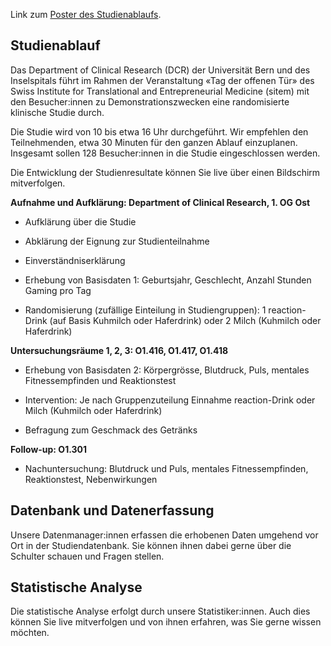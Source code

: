 Link zum [Poster des Studienablaufs](https://raw.githubusercontent.com/CTU-Bern/reaction/main/poster/Reaction_PosterStudienablauf_A0_20231120.pdf){target="_blank"}.

## Studienablauf

Das Department of Clinical Research (DCR) der Universität Bern und des Inselspitals führt im Rahmen der Veranstaltung «Tag der offenen Tür» des Swiss Institute for Translational and Entrepreneurial Medicine (sitem) mit den Besucher:innen zu Demonstrationszwecken eine randomisierte klinische Studie durch.

Die Studie wird von 10 bis etwa 16 Uhr durchgeführt. Wir empfehlen den Teilnehmenden, etwa 30 Minuten für den ganzen Ablauf einzuplanen.
Insgesamt sollen 128 Besucher:innen in die Studie eingeschlossen werden.

Die Entwicklung der Studienresultate können Sie live über einen Bildschirm mitverfolgen.

**Aufnahme und Aufklärung: Department of Clinical Research, 1. OG Ost**

- Aufklärung über die Studie
- Abklärung der Eignung zur Studienteilnahme
- Einverständniserklärung

- Erhebung von Basisdaten 1: Geburtsjahr, Geschlecht, Anzahl Stunden Gaming pro Tag

- Randomisierung (zufällige Einteilung in Studiengruppen): 1	reaction-Drink (auf Basis Kuhmilch oder Haferdrink) oder 2	Milch (Kuhmilch oder Haferdrink)

**Untersuchungsräume 1, 2, 3: O1.416, O1.417, O1.418**

- Erhebung von Basisdaten 2: Körpergrösse, Blutdruck, Puls, mentales Fitnessempfinden und Reaktionstest

- Intervention: Je nach Gruppenzuteilung Einnahme reaction-Drink oder Milch (Kuhmilch oder Haferdrink)
- Befragung zum Geschmack des Getränks

**Follow-up: O1.301**

- Nachuntersuchung: Blutdruck und Puls, mentales Fitnessempfinden, Reaktionstest, Nebenwirkungen

## Datenbank und Datenerfassung

Unsere Datenmanager:innen erfassen die erhobenen Daten umgehend vor Ort in der Studiendatenbank. Sie können ihnen dabei gerne über die Schulter schauen und Fragen stellen.

## Statistische Analyse

Die statistische Analyse erfolgt durch unsere Statistiker:innen. Auch dies können Sie live mitverfolgen und von ihnen erfahren, was Sie gerne wissen möchten.
